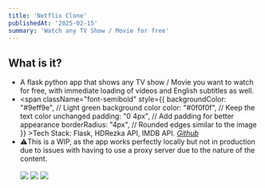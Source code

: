 ```yaml
---
title: 'Netflix Clone'
publishedAt: '2025-02-15'
summary: 'Watch any TV Show / Movie for free'
---
```


## What is it?

- A flask python app that shows any TV show / Movie you want to watch for free, with immediate loading of videos and English subtitles as well.
- <span
          className="font-semibold"
          style={{
            backgroundColor: "#9eff9e", // Light green background color
            color: "#0f0f0f", // Keep the text color unchanged
            padding: "0 4px", // Add padding for better appearance
            borderRadius: "4px", // Rounded edges similar to the image
          }}
        >Tech Stack</span>: Flask, HDRezka API, IMDB API.
        <i>[Github](https://github.com/udeet27/netflix-clone)</i>
- ⚠️This is a WIP, as the app works perfectly locally but not in production due to issues with having to use a proxy server due to the nature of the content.<br/><br/>
<img src = "../../netflix-1.png"> </img>
<img src = "../../netflix-3.png"> </img>
<img src = "../../netflix-2.png"> </img><br/>